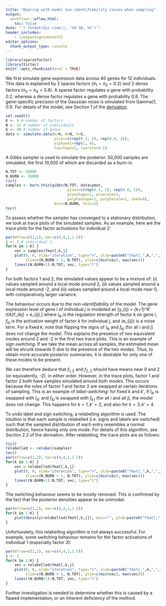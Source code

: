 ```yaml
---
title: "Dealing with model non-identifiability issues when sampling"
output:
  workflowr::wflow_html:
    toc: false
date: "`r format(Sys.time(), '%d %B, %Y')`"
header_includes:
    - \usepackage{amsmath}
editor_options:
  chunk_output_type: console
---
```


```r
library(sparsefactor)
library(tictoc)
knitr::opts_chunk$set(eval = TRUE)
```

We first simulate gene expression data across 40 genes for 12 individuals. This data is explained by 2 sparse factors ($\pi_1=\pi_2=0.2$) and 2 dense factors ($\pi_3=\pi_4=0.8$). A sparse factor regulates a gene with probability 0.2, whereas a dense factor regulates a gene with probability 0.8. The gene-specific precision of the Gaussian noise is simulated from $\text{Gamma}{(1,0.1)}$. For details of the model, see Section 1 of the [derivation](assets/derivation.pdf).

```r
set.seed(0)
K <- 4 # number of factors
N <- 12 # number of individuals
G <- 40 # number of genes
data <- simulate.data(K=K, N=N, G=G,
                      pivec=c(rep(0.2, 2), rep(0.8, 2)),
                      alphavec=rep(1, 4),
                      taushape=1, taurate=0.1)
```

A Gibbs sampler is used to simulate the posterior. 50,000 samples are simulated, the first 10,000 of which are discarded as a burn-in.

```r
N.TOT <- 50000
N.BURN <- 10000
tic()
samples <- burn.thin(gibbs(N.TOT, data$ymat,
                            pivec=c(rep(0.2, 2), rep(0.8, 2)),
                            ptaushape=1, ptaurate=1,
                            palphashape=1, palpharate=1, seed=0),
                      burn=N.BURN, thin=1)
toc()
```

To assess whether the sampler has converged to a stationary distribution, we look at trace plots of the simulated samples. As an example, here are the trace plots for the factor activations for individual 2:

```r
par(mfrow=c(2,2), mar=c(4,4,1,1.5))
j <- 2 # individual 2
for(k in 1:K) {
    vec = samples$fmat[,k,j]
    plot(0, 0, xlab="iteration", type="n", ylab=paste0("fmat[,",k,",",j,"]"),
         xlim=c(N.BURN + 1, N.TOT), ylim=c(min(vec), max(vec)))
    lines((N.BURN+1):N.TOT, vec, type="l")
}
```

For both factors 1 and 2, the simulated values appear to be a mixture of: (i) values sampled around a local mode around 2, (ii) values sampled around a local mode around -2, and (iii) values sampled around a local mode near 0, with comparatively larger variance.

The behaviour occurs due to the *non-identifiability* of the model. The gene expression level of gene $i$ of individual $j$ is modelled as
\[y_{ij} = \sum_{k=1}^K l_{ik}f_{kj} + e_{ij},\]
where $l_{ik}$ is the regulation strength of factor $k$ on gene $i$, $f_{kj}$ is the activation weight of factor $k$ for individual $j$, and \(e_{ij}\) is a noise term. For a fixed $k$, note that flipping the signs of $l_{ik}$ and $f_{kj}$ (for all $i$ and $j$) does not change the model. This explains the presence of two equivalent modes around 2 and -2 in the first two trace plots. This is an example of *sign switching*. If we take the mean across all samples, the estimated mean will be shrunk towards 0 due to the presence of the two modes. Thus, to obtain more accurate posterior summaries, it is desirable for only one of these modes to be present.

We can therefore deduce that $f_{1,2}$ and $f_{2,2}$ should have means near 0 and 2 (or equivalently, -2), in either order. However, in the trace plots, factor 1 and factor 2 both have samples simulated around both modes. This occurs because the roles of factor 1 and factor 2 are swapped at certain iterations of sampling. This is an example of *label-switching*: for fixed $k$ and $k'$, if $l_{ik}$ is swapped with $l_{ik'}$ and $f_{kj}$ is swapped with $f_{k'j}$ (for all $i$ and all $j$), the model does not change. This happens for $k=1,\,k'=2$, and also for $k=3,\,k'=4$.

To undo label and sign switching, a relabelling algorithm is used. The intuition is that each sample is relabelled (i.e. signs and labels are switched) such that the sampled distribution of each entry resembles a normal distribution, hence having only one mode. For details of this algorithm, see Section 2.2 of the derivation. After relabelling, the trace plots are as follows:

```r
tic()
relabelled <- relabel(samples)
toc()
par(mfrow=c(2,2), mar=c(4,4,1,1.5))
for(k in 1:K) {
    vec = relabelled$fmat[,k,j]
    plot(0, 0, xlab="iteration", type="n", ylab=paste0("fmat[,",k,",",j,"]"),
         xlim=c(N.BURN + 1, N.TOT), ylim=c(min(vec), max(vec)))
    lines((N.BURN+1):N.TOT, vec, type="l")
}
```

The switching behaviour seems to be mostly removed. This is confirmed by the fact that the posterior densities appear to be unimodal:

```r
par(mfrow=c(2,2), mar=c(4,4,1,1.5))
for(k in 1:K) {
    plot(density(relabelled$fmat[,k,j]), main="", ylab=paste0("fmat[,",k,",",j,"]"))
}
```

Unfortunately, this relabelling algorithm is not always successful. For example, some switching behaviour remains for the factor activations of individual 1 (especially factor 3):

```r
par(mfrow=c(2,2), mar=c(4,4,1,1.5))
j <- 1
for(k in 1:K) {
    vec = relabelled$fmat[,k,j]
    plot(0, 0, xlab="iteration", type="n", ylab=paste0("fmat[,",k,",",j,"]"),
         xlim=c(N.BURN + 1, N.TOT), ylim=c(min(vec), max(vec)))
    lines((N.BURN+1):N.TOT, vec, type="l")
}
```

Further investigation is needed to determine whether this is caused by a flawed implementation, or an inherent deficiency of the method.

